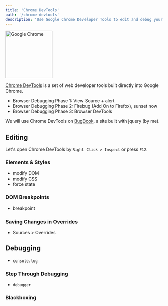 ```yaml
---
title: 'Chrome DevTools'
path: '/chrome-devtools'
description: 'Use Google Chrome Developer Tools to edit and debug your web applications'
---
```


<img
  src="google-chrome.svg"
  alt="Google Chrome"
  style="width:150px;height:150px;"
/>

[Chrome DevTools][chrome-devtools] is a set of web developer tools built directly into Google Chrome.

- Browser Debugging Phase 1: View Source + alert
- Browser Debugging Phase 2: Firebug (Add On to Firefox), sunset now
- Browser Debugging Phase 3: Browser DevTools

We will use Chrome DevTools on [BugBook], a site built with jquery (by me).

## Editing

Let's open Chrome DevTools by `Right Click > Inspect` or press `F12`.

### Elements & Styles

- modify DOM
- modify CSS
- force state

### DOM Breakpoints

- breakpoint

### Saving Changes in Overrides

- Sources > Overrides

## Debugging

- `console.log`

### Step Through Debugging

- `debugger`

### Blackboxing

[chrome-devtools]: https://developers.google.com/web/tools/chrome-devtools/
[bugbook]: https://bugbook.netlify.com/
